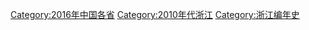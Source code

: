 [[Category:2016年中国各省|Category:2016年中国各省]]
[[Category:2010年代浙江|Category:2010年代浙江]]
[[Category:浙江编年史|Category:浙江编年史]]